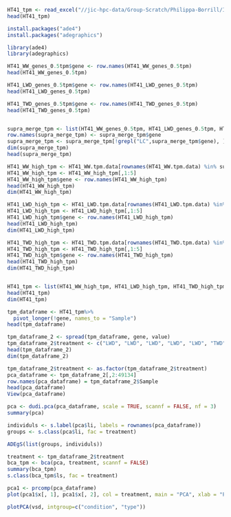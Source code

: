



```{r}
HT41_tpm <- read_excel("//jic-hpc-data/Group-Scratch/Philippa-Borrill/Ismael/tximport/HT41_tpm.xlsx")
head(HT41_tpm)
```

```{r}
install.packages("ade4")
install.packages("adegraphics")
```

```{r}
library(ade4)
library(adegraphics)
```


```{r}

HT41_WW_genes_0.5tpm$gene <- row.names(HT41_WW_genes_0.5tpm)
head(HT41_WW_genes_0.5tpm)

HT41_LWD_genes_0.5tpm$gene <- row.names(HT41_LWD_genes_0.5tpm)
head(HT41_LWD_genes_0.5tpm)

HT41_TWD_genes_0.5tpm$gene <- row.names(HT41_TWD_genes_0.5tpm)
head(HT41_TWD_genes_0.5tpm)


supra_merge_tpm <- list(HT41_WW_genes_0.5tpm, HT41_LWD_genes_0.5tpm, HT41_TWD_genes_0.5tpm) %>% reduce(full_join, by = "gene")
row.names(supra_merge_tpm) <- supra_merge_tpm$gene
supra_merge_tpm <- supra_merge_tpm[!grepl("LC",supra_merge_tpm$gene), ]
dim(supra_merge_tpm)
head(supra_merge_tpm)
```


```{r}

HT41_WW_high_tpm <- HT41_WW.tpm.data[rownames(HT41_WW.tpm.data) %in% supra_merge_tpm$gene,]
HT41_WW_high_tpm <- HT41_WW_high_tpm[,1:5]
HT41_WW_high_tpm$gene <- row.names(HT41_WW_high_tpm)
head(HT41_WW_high_tpm)
dim(HT41_WW_high_tpm)

HT41_LWD_high_tpm <- HT41_LWD.tpm.data[rownames(HT41_LWD.tpm.data) %in% supra_merge_tpm$gene,]
HT41_LWD_high_tpm <- HT41_LWD_high_tpm[,1:5]
HT41_LWD_high_tpm$gene <- row.names(HT41_LWD_high_tpm)
head(HT41_LWD_high_tpm)
dim(HT41_LWD_high_tpm)

HT41_TWD_high_tpm <- HT41_TWD.tpm.data[rownames(HT41_TWD.tpm.data) %in% supra_merge_tpm$gene,]
HT41_TWD_high_tpm <- HT41_TWD_high_tpm[,1:5]
HT41_TWD_high_tpm$gene <- row.names(HT41_TWD_high_tpm)
head(HT41_TWD_high_tpm)
dim(HT41_TWD_high_tpm)


HT41_tpm <- list(HT41_WW_high_tpm, HT41_LWD_high_tpm, HT41_TWD_high_tpm) %>% reduce(full_join, by = "gene")
head(HT41_tpm)
dim(HT41_tpm)

tpm_dataframe <- HT41_tpm%>% 
  pivot_longer(!gene, names_to = "Sample")
head(tpm_dataframe)

tpm_dataframe_2 <- spread(tpm_dataframe, gene, value)
tpm_dataframe_2$treatment <- c("LWD", "LWD", "LWD", "LWD", "LWD", "TWD", "TWD", "TWD", "TWD", "TWD", "WW", "WW", "WW", "WW", "WW")
head(tpm_dataframe_2)
dim(tpm_dataframe_2)

tpm_dataframe_2$treatment <- as.factor(tpm_dataframe_2$treatment)
pca_dataframe <- tpm_dataframe_2[,2:49134]
row.names(pca_dataframe) = tpm_dataframe_2$Sample
head(pca_dataframe)
View(pca_dataframe)

```

```{r}
pca <- dudi.pca(pca_dataframe, scale = TRUE, scannf = FALSE, nf = 3) 
summary(pca)

individuls <- s.label(pca$li, labels = rownames(pca_dataframe))
groups <- s.class(pca$li, fac = treatment)

ADEgS(list(groups, individuls))
```

```{r}
treatment <- tpm_dataframe_2$treatment
bca_tpm <- bca(pca, treatment, scannf = FALSE)
summary(bca_tpm)
s.class(bca_tpm$ls, fac = treatment)
```

```{r}

pca1 <- prcomp(pca_dataframe)
plot(pca1$x[, 1], pca1$x[, 2], col = treatment, main = "PCA", xlab = "PC1", ylab = "PC2")

```

```{r}

plotPCA(vsd, intgroup=c("condition", "type"))


```

